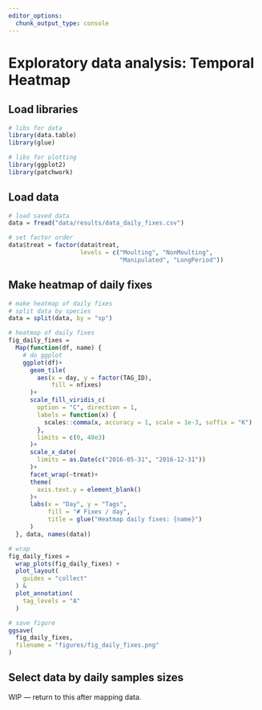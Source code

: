 ```yaml
---
editor_options: 
  chunk_output_type: console
---
```


# Exploratory data analysis: Temporal Heatmap

## Load libraries

```r
# libs for data
library(data.table)
library(glue)

# libs for plotting
library(ggplot2)
library(patchwork)
```

## Load data

```r
# load saved data
data = fread("data/results/data_daily_fixes.csv")

# set factor order
data$treat = factor(data$treat, 
                    levels = c("Moulting", "NonMoulting",
                               "Manipulated", "LongPeriod"))
```

## Make heatmap of daily fixes

```r
# make heatmap of daily fixes
# split data by species
data = split(data, by = "sp")

# heatmap of daily fixes
fig_daily_fixes =
  Map(function(df, name) {
    # do ggplot
    ggplot(df)+
      geom_tile(
        aes(x = day, y = factor(TAG_ID),
            fill = nfixes)
      )+
      scale_fill_viridis_c(
        option = "C", direction = 1,
        labels = function(x) {
          scales::comma(x, accuracy = 1, scale = 1e-3, suffix = "K")
        },
        limits = c(0, 40e3)
      )+
      scale_x_date(
        limits = as.Date(c("2016-05-31", "2016-12-31"))
      )+
      facet_wrap(~treat)+
      theme(
        axis.text.y = element_blank()
      )+
      labs(x = "Day", y = "Tags",
           fill = "# Fixes / day",
           title = glue("Heatmap daily fixes: {name}")
      )
  }, data, names(data))

# wrap
fig_daily_fixes = 
  wrap_plots(fig_daily_fixes) +
  plot_layout(
    guides = "collect"
  ) &
  plot_annotation(
    tag_levels = "A"
  )

# save figure
ggsave(
  fig_daily_fixes,
  filename = "figures/fig_daily_fixes.png"
)
```

## Select data by daily samples sizes

WIP ---  return to this after mapping data.
